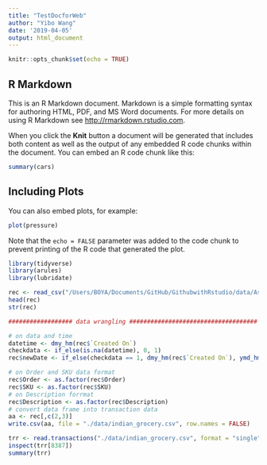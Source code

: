 ```yaml
---
title: "TestDocforWeb"
author: "Yibo Wang"
date: '2019-04-05'
output: html_document
---
```


```r
knitr::opts_chunk$set(echo = TRUE)
```

## R Markdown

This is an R Markdown document. Markdown is a simple formatting syntax for authoring HTML, PDF, and MS Word documents. For more details on using R Markdown see <http://rmarkdown.rstudio.com>.

When you click the **Knit** button a document will be generated that includes both content as well as the output of any embedded R code chunks within the document. You can embed an R code chunk like this:

```r
summary(cars)
```

## Including Plots

You can also embed plots, for example:

```r
plot(pressure)
```

Note that the `echo = FALSE` parameter was added to the code chunk to prevent printing of the R code that generated the plot.

```r
library(tidyverse)
library(arules)
library(lubridate)

rec <- read_csv("/Users/BOYA/Documents/GitHub/GithubwithRstudio/data/AssociationRules.csv")
head(rec)
str(rec)

################## data wrangling ####################################

# on data and time
datetime <- dmy_hm(rec$`Created On`)
checkdata <- if_else(is.na(datetime), 0, 1)
rec$newDate <- if_else(checkdata == 1, dmy_hm(rec$`Created On`), ymd_hm(rec$`Created On`))

# on Order and SKU data format
rec$Order <- as.factor(rec$Order)
rec$SKU <- as.factor(rec$SKU)
# on Description forrmat
rec$Description <- as.factor(rec$Description)
# convert data frame into transaction data 
aa <- rec[,c(2,3)]
write.csv(aa, file = "./data/indian_grocery.csv", row.names = FALSE)

trr <- read.transactions("./data/indian_grocery.csv", format = "single", header = TRUE, sep = ",", cols = c("Order", "SKU"))
inspect(trr[8387])
summary(trr)

```

